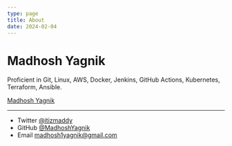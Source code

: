 ```yaml
---
type: page
title: About
date: 2024-02-04
---
```


# Madhosh Yagnik

Proficient in Git, Linux, AWS, Docker, Jenkins, GitHub Actions, Kubernetes, Terraform, Ansible.

<script src="https://platform.linkedin.com/badges/js/profile.js" async defer type="text/javascript"></script>

<div class="badge-base LI-profile-badge" data-locale="en_US" data-size="large" data-theme="dark" data-type="HORIZONTAL" data-vanity="madhosh-yagnik-461123194" data-version="v1"><a class="badge-base__link LI-simple-link" href="https://in.linkedin.com/in/madhosh-yagnik-461123194?trk=profile-badge">Madhosh Yagnik</a></div>
              
              


---

- Twitter [@itizmaddy](https://twitter.com/itizmaddy)
- GitHub [@MadhoshYagnik](https://github.com/MadhoshYagnik)
- Email madhosh1yagnik@gmail.com
